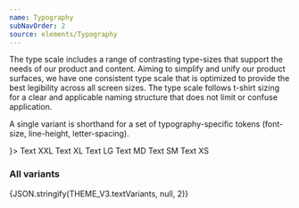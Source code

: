```yaml
---
name: Typography
subNavOrder: 2
source: elements/Typography
---
```


The type scale includes a range of contrasting type-sizes that support the needs
of our product and content. Aiming to simplify and unify our product surfaces,
we have one consistent type scale that is optimized to provide the best
legibility across all screen sizes. The type scale follows t-shirt sizing for a
clear and applicable naming structure that does not limit or confuse
application.

A single variant is shorthand for a set of typography-specific tokens
(font-size, line-height, letter-spacing).

<Spacer my={2} />

<Playground layout="horizontal">
  <Join separator={<Spacer my={0.5} />}>
    <Text variant="xxl">Text XXL</Text>
    <Text variant="xl">Text XL</Text>
    <Text variant="lg-display">Text LG</Text>
    <Text variant="sm-display">Text MD</Text>
    <Text variant="sm">Text SM</Text>
    <Text variant="xs">Text XS</Text>
  </Join>
</Playground>

### All variants

<CodeSnippet>{JSON.stringify(THEME_V3.textVariants, null, 2)}</CodeSnippet>
